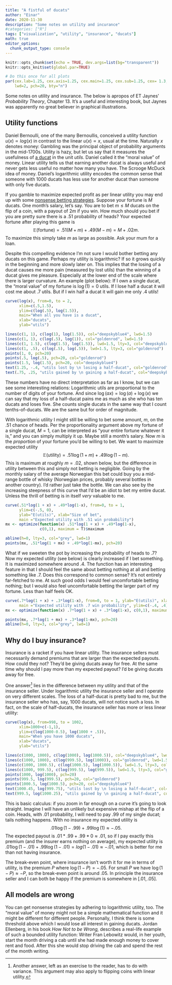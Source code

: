 ```yaml
---
title: "A fistful of ducats"
author: "Einar"
date: 2020-11-30
description: "Some notes on utility and incurance"
#categories: ["R"]
tags: ["visualization", "utility", "insurance", "ducats"]
math: true
editor_options: 
  chunk_output_type: console
---
```

```r
knitr::opts_chunk$set(echo = TRUE, dev.args=list(bg="transparent"))
knitr::opts_knit$set(global.par=TRUE)
```

```r
# Do this once for all plots
par(cex.lab=1.25, cex.axis=1.25, cex.main=1.25, cex.sub=1.25, cex= 1.3, 
    lwd=2, pch=20, bty="n")
```
Some notes on utility and insurance. The below is apropos of ET Jaynes'
_Probability Theory_, Chapter 13. It's a useful and interesting book, but Jaynes
was apparently no great believer in graphical illustrations.

## Utility functions
Daniel Bernoulli, one of the many Bernoullis, conceived a utility function 
$u(x) \propto log(x)$ in contrast to the linear $u(x) \propto x$, usual at the time. 
Naturally $x$ denotes money: Gambling was the principal object of probability
arguments in the mid-1700s. Utility is hazy, but let us say that it measures the
usefulness of [a ducat](https://en.wikipedia.org/wiki/Ducat) in the unit
_utils_. Daniel called it the "moral value" of money. Linear utility
tells us that earning another ducat is always useful and never gets less useful
no matter how many you have. The Scrooge McDuck idea of money. Daniel's
logarithmic utility encodes the common sense that someone with 1000 ducats has
less use for another ducat than someone with only five ducats.

If you gamble to maximize expected profit as per linear utility you may end up 
with some
[nonsense betting strategies](https://en.wikipedia.org/wiki/St._Petersburg_paradox). 
Suppose your fortune is $M$ ducats. One month's salary, let's say. You are to
bet $m \leq M$ ducats on the flip of a coin, with a payout of $2m$ if you win.
How much should you bet if you are pretty sure there is a $.51$ probability of
heads? Your expected fortune after playing this game is 
$$\mathbb E(\mathrm{fortune}) = .51(M + m) + .49(M - m) = M + .02m.$$
To maximize this simply take $m$ as large as possible. Ask your mum for a loan.

Despite this compelling evidence I'm not sure I would bother betting any
ducats on this game. Perhaps my utility is logarithmic? If so it grows quickly
in the beginning and more slowly later on. This implies that the losing of a
ducat causes me more pain (measured by lost utils) than the winning of a ducat
gives me pleasure. Especially at the lower end of
the scale where there is larger curvature. An example (plot below): If I own a
single ducat, the "moral value" of my fortune is $\log(1) = 0$ utils.  If
I lose half a ducat it will cost me about $.7$ utils. But if I win half a ducat
it will gain me only $.4$ utils!

```r
curve(log(x), from=0, to = 2, 
      xlim=c(.5,1.5),
      ylim=c(log(.5), log(1.5)),
      main="When all you have is a ducat",
      xlab="ducats",
      ylab="utils")

lines(c(1, 1), c(log(1), log(1.5)), col="deepskyblue4", lwd=1.5)
lines(c(1, 1), c(log(.5), log(1)), col="goldenrod", lwd=1.5)
lines(c(1, 1.5), c(log(1.5), log(1.5)), lwd=1.5, lty=3, col="deepskyblue4")
lines(c(1, .5), c(log(.5), log(.5)), lwd=1.5, lty=3, col="goldenrod")
points(1, 0, pch=20)
points(.5, log(.5), pch=20, col="goldenrod")
points(1.5, log(1.5), pch=20, col="deepskyblue4")
text(1.25, -.4, "utils lost by \n losing a half-ducat", col="goldenrod")
text(.75, .25, "utils gained by \n gaining a half-ducat", col="deepskyblue4")
```

These numbers have no direct interpretation as far as I know, but we can see some interesting relations: Logarithmic utils are proportional to the number of digits of your fortune. And since $\log(ax) = \log(a) + \log(x)$ we can say that my loss of a half-ducat pains me as much as she who has ten ducats and loses five. She counts single ducats in the same way that I count tenths-of-ducats. We are the same but for order of magnitude.

With logarithmic utility I might still be willing to bet some amount, $m$, on the $.51$ chance of heads. Per the proportionality argument above my fortune of a single ducat, $M=1$, can be interpreted as "your entire fortune whatever it is," and you can simply multiply it up. Maybe still a month's salary. Now $m$ is the _proportion_ of your fortune you'd be willing to bet. We want to maximize expected utility 
$$\mathbb E(\mathrm{utility}) = .51\log(1 + m) + .49\log(1 - m).$$
This is maximum at roughly $m=.02$, shown below, but the difference in utility between this and simply not betting is negligible. Going by the monthly salary of the average Norwegian this bet could buy you a mid-range bottle of whisky (Norwegian prices, probably several bottles in another country). I'd rather just take the bottle. We can also see by the increasing steepness of this curve that I'd be an idiot to bet my entire ducat. Unless the thrill of betting is in itself _very_ valuable to me.

```r
curve(.51*log(1 + x) + .49*log(1-x), from=0, to = 1, 
      ylim=c(-.5, 0),
      ylab="E(utils)", xlab="Size of bet",
      main ="Expected utility with .51 win probability")
mx <- optimize(function(x) .51*log(1 + x) + .49*log(1-x), 
               c(0,1), maximum = T)$maximum

abline(h=0, lty=3, col="grey", lwd=1)
points(mx, .51*log(1 + mx) + .49*log(1-mx), pch=20)
```

What if we sweeten the pot by increasing the probability of heads to $.7$? Now my expected utility (see below) is clearly increased if I bet something. It is maximized somewhere around $.4$. The function has an interesting feature in that I should feel the same about betting nothing at all and betting something like $.7$. Does this correspond to common sense? It's not entirely far-fetched to me. At such good odds I would feel uncomfortable betting nothing; but I would also feel uncomfortable betting the larger part of my fortune. Less than half feels OK.
```r
curve(.7*log(1 + x) + .3*log(1-x), from=0, to = 1, ylab="E(utils)", xlab="Size of bet",
      main ="Expected utility with .7 win probability", ylim=c(-.4, .4))
mx <- optimize(function(x) .7*log(1 + x) + .3*log(1-x), c(0,1), maximum = T)$maximum

points(mx, .7*log(1 + mx) + .3*log(1-mx), pch=20)
abline(h=0, lty=3, col="grey", lwd=1)
```

## Why do I buy insurance?
Insurance is a racket if you have linear utility. The insurance sellers must
necessarily demand premiums that are larger than the expected payouts. How could
they not? They'd be giving ducats away for free. At the same time why should I
pay more than my expected payout? I'd be giving ducats away for free.

One answer[^1] lies in the difference between my utility and that of the
insurance seller. Under logarithmic utility the insurance seller
and I operate on very different scales. The loss of a half-ducat is pretty bad
to me, but the insurance seller who has, say, 1000 ducats, will not notice such
a loss. In fact, on the scale of half-ducats, the insurance seller has more or
less linear utility:
```r
curve(log(x), from=998, to = 1002, 
      xlim=1000+c(-1,1),
      ylim=c(log(1000-0.5), log(1000 + .5)),
      main="When you have 1000 ducats",
      xlab="ducats",
      ylab="utils")

lines(c(1000, 1000), c(log(1000), log(1000.5)), col="deepskyblue4", lwd=1.5)
lines(c(1000, 1000), c(log(999.5), log(1000)), col="goldenrod", lwd=1.5)
lines(c(1000, 1000.5), c(log(1000.5), log(1000.5)), lwd=1.5, lty=3, col="deepskyblue4")
lines(c(1000, 999.5), c(log(999.5), log(999.5)), lwd=1.5, lty=3, col="goldenrod")
points(1000, log(1000), pch=20)
points(999.5, log(999.5), pch=20, col="goldenrod")
points(1000.5, log(1000.5), pch=20, col="deepskyblue4")
text(1000.45, log(999.75), "utils lost by \n losing a half-ducat", col="goldenrod")
text(999.5, log(1000.25), "utils gained by \n gaining a half-ducat", col="deepskyblue4")
```

This is basic calculus: if you zoom in far enough on a curve it's going to look
straight. Imagine I will have an unlikely but expensive mishap at the
flip of a coin. Heads, with $.01$ probability, I will need to pay $.99$ of my
single ducat; tails nothing happens. With no insurance my expected utility is
$$.01\log(1 - .99) + .99\log(1) \approx -.05.$$ 
The expected payout is $.01*.99 + .99*0 \approx .01$, so if I pay exactly this
premium (and the insurer earns nothing on average), my expected utility is
$.01\log(1 - .01) + .99\log(1-.01) = log(1-.01) \approx -.01$, which is
better for me than not having insurance.

[^1]: Another answer, left as an exercise to the reader, has to do with variance. This argument may also apply to flipping coins with linear utility.

The break-even point, where insurance isn't worth it for me in terms of utility,
is the premium $P$ where $\log(1-P) = -.05$. For small $P$ we have 
$\log(1-P) \approx -P$, so the break-even point is around $.05$. In principle the
insurance seller and I can both be happy if the premium is somewhere in 
$[ .01, .05 ]$.

## All models are wrong
You can get nonsense strategies by adhering to logarithmic utility, too. The
"moral value" of money might not be a simple mathematical function and it might
be different for different people. Personally, I think there is some threshold
above which I would lose all interest in gaining ducats. Jordan Ellenberg, in
his book _How Not to be Wrong,_ describes a real-life example of such a bounded
utility function: Writer Fran Lebowitz would, in her youth, start the month
driving a cab until she had made enough money to cover rent and food. After this
she would stop driving the cab and spend the rest of the month writing.
